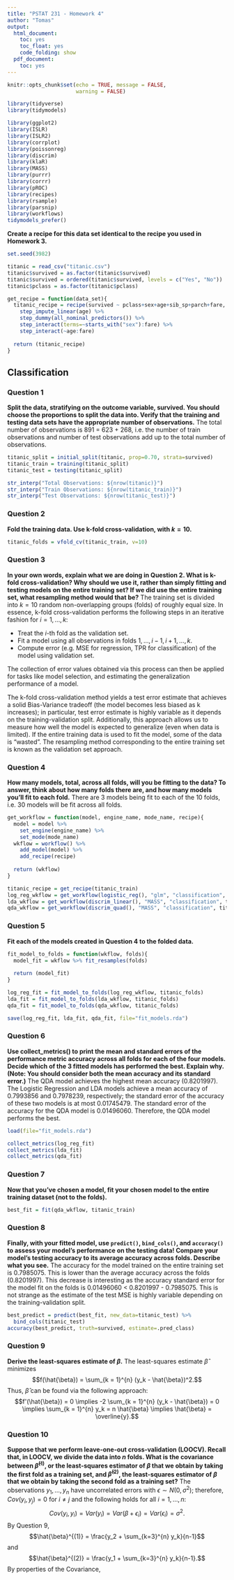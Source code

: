 ```yaml
---
title: "PSTAT 231 - Homework 4"
author: "Tomas"
output:
  html_document:
    toc: yes
    toc_float: yes
    code_folding: show
  pdf_document:
    toc: yes
---
```


```r
knitr::opts_chunk$set(echo = TRUE, message = FALSE,
                      warning = FALSE)

library(tidyverse)
library(tidymodels)

library(ggplot2)
library(ISLR)
library(ISLR2)
library(corrplot)
library(poissonreg)
library(discrim)
library(klaR)
library(MASS)
library(purrr)
library(corrr) 
library(pROC)
library(recipes)
library(rsample)
library(parsnip)
library(workflows)
tidymodels_prefer()
```

  **Create a recipe for this data set identical to the recipe you used in Homework 3.**
```r
set.seed(3982)

titanic = read_csv("titanic.csv")
titanic$survived = as.factor(titanic$survived)
titanic$survived = ordered(titanic$survived, levels = c("Yes", "No"))
titanic$pclass = as.factor(titanic$pclass)

get_recipe = function(data_set){
  titanic_recipe = recipe(survived ~ pclass+sex+age+sib_sp+parch+fare, data=data_set) %>%
    step_impute_linear(age) %>%
    step_dummy(all_nominal_predictors()) %>%
    step_interact(terms=~starts_with("sex"):fare) %>%
    step_interact(~age:fare)
  
  return (titanic_recipe)
}
```

## Classification
### Question 1
  **Split the data, stratifying on the outcome variable, survived.  You should choose the proportions to split the data into. Verify that the training and testing data sets have the appropriate number of observations.** The total number of observations is 891 = 623 + 268, i.e. the number of train observations and number of test observations add up to the total number of observations. 
```r
titanic_split = initial_split(titanic, prop=0.70, strata=survived)
titanic_train = training(titanic_split)
titanic_test = testing(titanic_split)

str_interp("Total Observations: ${nrow(titanic)}")
str_interp("Train Observations: ${nrow(titanic_train)}")
str_interp("Test Observations: ${nrow(titanic_test)}")
```
### Question 2
  **Fold the training data. Use k-fold cross-validation, with $k = 10$.**
```r
titanic_folds = vfold_cv(titanic_train, v=10)
```

### Question 3
  **In your own words, explain what we are doing in Question 2. What is k-fold cross-validation? Why should we use it, rather than simply fitting and testing models on the entire training set? If we did use the entire training set, what resampling method would that be?** The training set is divided into $k=10$ random non-overlapping groups (folds) of roughly equal size. In essence, k-fold cross-validation performs the following steps in an iterative fashion for $i = 1, \dots, k$:
  
  * Treat the $i$-th fold as the validation set.
  * Fit a model using all observations in folds $1, \dots, i-1, i+1, \dots, k$.
  * Compute error (e.g. MSE for regression, TPR for classification) of the model using validation set.

The collection of error values obtained via this process can then be applied for tasks like model selection, and estimating the generalization performance of a model.

The k-fold cross-validation method yields a test error estimate that achieves a solid Bias-Variance tradeoff (the model becomes less biased as k increases); in particular, test error estimate is highly variable as it depends on the training-validation split. Additionally, this approach allows us to measure how well the model is expected to generalize (even when data is limited). If the entire training data is used to fit the model, some of the data is "wasted". The resampling method corresponding to the entire training set is known as the validation set approach.

### Question 4
  **How many models, total, across all folds, will you be fitting to the data? To answer, think about how many folds there are, and how many models you'll fit to each fold.** There are 3 models being fit to each of the 10 folds, i.e. 30 models will be fit across all folds.
```r
get_workflow = function(model, engine_name, mode_name, recipe){
  model = model %>% 
    set_engine(engine_name) %>% 
    set_mode(mode_name)
  wkflow = workflow() %>% 
    add_model(model) %>% 
    add_recipe(recipe)
  
  return (wkflow)
}

titanic_recipe = get_recipe(titanic_train)
log_reg_wkflow = get_workflow(logistic_reg(), "glm", "classification", titanic_recipe)
lda_wkflow = get_workflow(discrim_linear(), "MASS", "classification", titanic_recipe)
qda_wkflow = get_workflow(discrim_quad(), "MASS", "classification", titanic_recipe)
```

### Question 5
  **Fit each of the models created in Question 4 to the folded data.** 
```r
fit_model_to_folds = function(wkflow, folds){
  model_fit = wkflow %>% fit_resamples(folds)
  
  return (model_fit)
}

log_reg_fit = fit_model_to_folds(log_reg_wkflow, titanic_folds)
lda_fit = fit_model_to_folds(lda_wkflow, titanic_folds)
qda_fit = fit_model_to_folds(qda_wkflow, titanic_folds)

save(log_reg_fit, lda_fit, qda_fit, file="fit_models.rda")
```

### Question 6
  **Use collect_metrics() to print the mean and standard errors of the performance metric accuracy across all folds for each of the four models. Decide which of the 3 fitted models has performed the best. Explain why. (Note: You should consider both the mean accuracy and its standard error.)** The QDA model achieves the highest mean accuracy (0.8201997). The Logistic Regression and LDA models achieve a mean accuracy of 0.7993856 and 0.7978239, respectively; the standard error of the accuracy of these two models is at most 0.01745479. The standard error of the accuracy for the QDA model is 0.01496060. Therefore, the QDA model performs the best.
```r
load(file="fit_models.rda")

collect_metrics(log_reg_fit)
collect_metrics(lda_fit)
collect_metrics(qda_fit)
```

### Question 7
  **Now that you’ve chosen a model, fit your chosen model to the entire training dataset (not to the folds).**
```r
best_fit = fit(qda_wkflow, titanic_train)
```

### Question 8
  **Finally, with your fitted model, use `predict()`, `bind_cols()`, and `accuracy()` to assess your model’s performance on the testing data! Compare your model’s testing accuracy to its average accuracy across folds. Describe what you see.** The accuracy for the model trained on the entire training set is 0.7985075. This is lower than the average accuracy across the folds (0.8201997). This decrease is interesting as the accuracy standard error for the model fit on the folds is 0.01496060 < 0.8201997 - 0.7985075. This is not strange as the estimate of the test MSE is highly variable depending on the training-validation split.
```r
best_predict = predict(best_fit, new_data=titanic_test) %>%
  bind_cols(titanic_test)
accuracy(best_predict, truth=survived, estimate=.pred_class)
```

### Question 9
  **Derive the least-squares estimate of $\beta$.** The least-squares estimate $\hat{\beta}$ minimizes $$f(\hat{\beta}) = \sum_{k = 1}^{n} (y_k - \hat{\beta})^2.$$ Thus, $\hat{\beta}$ can be found via the following approach: $$f'(\hat{\beta}) = 0 \implies -2 \sum_{k = 1}^{n} (y_k - \hat{\beta}) = 0 \implies \sum_{k = 1}^{n} y_k = n \hat{\beta} \implies \hat{\beta} = \overline{y}.$$

### Question 10

  **Suppose that we perform leave-one-out cross-validation (LOOCV). Recall that, in LOOCV, we divide the data into $n$ folds. What is the covariance between $\hat{\beta}^{(1)}$, or the least-squares estimator of $\beta$ that we obtain by taking the first fold as a training set, and $\hat{\beta}^{(2)}$, the least-squares estimator of $\beta$ that we obtain by taking the second fold as a training set?** The observations $y_1, \dots, y_n$ have uncorrelated errors with $\epsilon \sim N(0, \sigma^2)$; therefore, $Cov(y_i, y_j) = 0$ for $i \neq j$ and the following holds for all $i = 1, \dots, n$: $$Cov(y_i, y_i) = Var(y_i) = Var(\beta + \epsilon_i) = Var(\epsilon_i) = \sigma^2.$$ By Question 9, $$\hat{\beta}^{(1)} = \frac{y_2 + \sum_{k=3}^{n} y_k}{n-1}$$ and $$\hat{\beta}^{(2)} = \frac{y_1 + \sum_{k=3}^{n} y_k}{n-1}.$$ By properties of the Covariance,
\begin{align*}
  Cov\left(\hat{\beta}^{(1)}, \hat{\beta}^{(2)}\right)
  &= Cov\left(\frac{y_2 + \sum_{k=3}^{n} y_k}{n-1}, \frac{y_1 + \sum_{k=3}^{n} y_k}{n-1}\right) \\
  &= \frac{1}{n-1} Cov\left(y_2 + \sum_{k=3}^{n} y_k, y_1 + \sum_{k=3}^{n} y_k\right) \\
  &= \frac{1}{n-1} Cov\left(\sum_{k=3}^{n} y_k, \sum_{k=3}^{n} y_k\right) \\
  &= \frac{1}{n-1} \sum_{k=3}^{n} Cov\left(y_k, y_k\right) \\
  &= \frac{n-2}{n-1} \sigma^2.
\end{align*}
